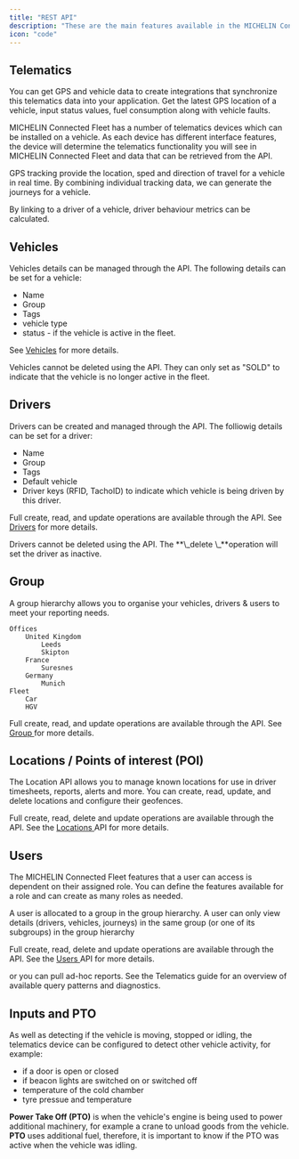 ```yaml
---
title: "REST API"
description: "These are the main features available in the MICHELIN Connected Fleet API."
icon: "code"
---
```


## Telematics

You can get GPS and vehicle data to create integrations that synchronize this telematics data into your application. Get the latest GPS location of a vehicle, input status values, fuel consumption along with vehicle faults.

MICHELIN Connected Fleet has a number of telematics devices which can be installed on a vehicle. As each device has different interface features, the device will determine the telematics functionality you will see in MICHELIN Connected Fleet and data that can be retrieved from the API.

GPS tracking provide the location, sped and direction of travel for a vehicle in real time. By combining individual tracking data, we can generate the journeys for a vehicle.

By linking to a driver of a vehicle, driver behaviour metrics can be calculated.

## Vehicles

Vehicles details can be managed through the API. The following details can be set for a vehicle:

- Name
- Group
- Tags
- vehicle type
- status - if the vehicle is active in the fleet.

See [Vehicles](/solution/vehicles) for more details.

<Note>
  Vehicles cannot be deleted using the API. They can only set as "SOLD" to indicate that the vehicle is no longer active in the fleet.
</Note>

## Drivers

Drivers can be created and managed through the API. The folliowig details can be set for a driver:

- Name
- Group
- Tags
- Default vehicle
- Driver keys (RFID, TachoID) to indicate which vehicle is being driven by this driver.

Full create, read, and update operations are available through the API. See [Drivers](/solution/drivers) for more details.

<Note>
  Drivers cannot be deleted using the API. The **\_delete \_**operation will set the driver as inactive.
</Note>

## Group

A group hierarchy allows you to organise your vehicles, drivers & users to meet your reporting needs.

```
Offices
	United Kingdom
		Leeds
		Skipton
	France
		Suresnes
	Germany
		Munich
Fleet
	Car
	HGV
```

Full create, read, and update operations are available through the API. See [Group ](/solution/group)for more details.

## Locations / Points of interest (POI)

The Location API allows you to manage known locations for use in driver timesheets, reports, alerts and more. You can create, read, update, and delete locations and configure their geofences.

Full create, read, delete and update operations are available through the API. See the [Locations ](/solution/locations)API for more details.

## Users

The MICHELIN Connected Fleet features that a user can access is dependent on their assigned role. You can define the features available for a role and can create as many roles as needed.

A user is allocated to a group in the group hierarchy. A user can only view details (drivers, vehicles, journeys) in the same group (or one of its subgroups) in the group hierarchy

Full create, read, delete and update operations are available through the API. See the [Users ](/solution/users)API for more details.

or you can pull ad-hoc reports. See the Telematics guide for an overview of available query patterns and diagnostics.

## Inputs and PTO

As well as detecting if the vehicle is moving, stopped or idling, the telematics device can be configured to detect other vehicle activity, for example:

- if a door is open or closed
- if beacon lights are switched on or switched off
- temperature of the cold chamber
- tyre pressue and temperature

**Power Take Off (PTO)** is when the vehicle's engine is being used to power additional machinery, for example a crane to unload goods from the vehicle. **PTO** uses additional fuel, therefore, it is important to know if the PTO was active when the vehicle was idling. 